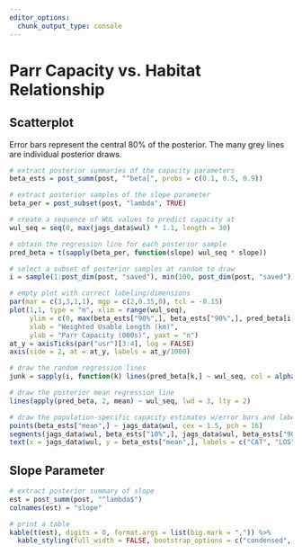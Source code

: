 ```yaml
---
editor_options: 
  chunk_output_type: console
---
```


# Parr Capacity vs. Habitat Relationship {.tabset .tabset-pills}

## Scatterplot

Error bars represent the central 80% of the posterior. The many grey lines are individual posterior draws.

```r
# extract posterior summaries of the capacity parameters
beta_ests = post_summ(post, "^beta[", probs = c(0.1, 0.5, 0.9))

# extract posterior samples of the slope parameter
beta_per = post_subset(post, "lambda", TRUE)

# create a sequence of WUL values to predict capacity at
wul_seq = seq(0, max(jags_data$wul) * 1.1, length = 30)

# obtain the regression line for each posterior sample
pred_beta = t(sapply(beta_per, function(slope) wul_seq * slope))

# select a subset of posterior samples at random to draw
i = sample(1:post_dim(post, "saved"), min(100, post_dim(post, "saved")), replace = FALSE)

# empty plot with correct labeling/dimensions
par(mar = c(3,3,1,1), mgp = c(2,0.35,0), tcl = -0.15)
plot(1,1, type = "n", xlim = range(wul_seq),
     ylim = c(0, max(beta_ests["90%",], beta_ests["90%",], pred_beta[i,])),
     xlab = "Weighted Usable Length (km)",
     ylab = "Parr Capacity (000s)", yaxt = "n")
at_y = axisTicks(par("usr")[3:4], log = FALSE)
axis(side = 2, at = at_y, labels = at_y/1000)

# draw the random regression lines
junk = sapply(i, function(k) lines(pred_beta[k,] ~ wul_seq, col = alpha("grey25", 0.15)))

# draw the posterior mean regression line
lines(apply(pred_beta, 2, mean) ~ wul_seq, lwd = 3, lty = 2)

# draw the population-specific capacity estimates w/error bars and labels
points(beta_ests["mean",] ~ jags_data$wul, cex = 1.5, pch = 16)
segments(jags_data$wul, beta_ests["10%",], jags_data$wul, beta_ests["90%",])
text(x = jags_data$wul, y = beta_ests["mean",], labels = c("CAT", "LOS", "MIN", "UGR"), pos = c(2,4,4,4), font = 2)
```

## Slope Parameter

```r
# extract posterior summary of slope
est = post_summ(post, "^lambda$")
colnames(est) = "slope"

# print a table 
kable(t(est), digits = 0, format.args = list(big.mark = ",")) %>%
  kable_styling(full_width = FALSE, bootstrap_options = c("condensed", "striped"))
```
